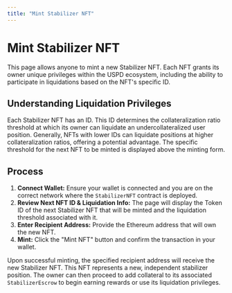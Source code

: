 ```yaml
---
title: "Mint Stabilizer NFT"
---
```



# Mint Stabilizer NFT

This page allows anyone to mint a new Stabilizer NFT. Each NFT grants its owner unique privileges within the USPD ecosystem, including the ability to participate in liquidations based on the NFT's specific ID.

<MintStabilizerNFT />

## Understanding Liquidation Privileges

Each Stabilizer NFT has an ID. This ID determines the collateralization ratio threshold at which its owner can liquidate an undercollateralized user position.
Generally, NFTs with lower IDs can liquidate positions at higher collateralization ratios, offering a potential advantage. The specific threshold for the next NFT to be minted is displayed above the minting form.

## Process

1.  **Connect Wallet:** Ensure your wallet is connected and you are on the correct network where the `StabilizerNFT` contract is deployed.
2.  **Review Next NFT ID & Liquidation Info:** The page will display the Token ID of the next Stabilizer NFT that will be minted and the liquidation threshold associated with it.
3.  **Enter Recipient Address:** Provide the Ethereum address that will own the new NFT.
4.  **Mint:** Click the "Mint NFT" button and confirm the transaction in your wallet.

Upon successful minting, the specified recipient address will receive the new Stabilizer NFT. This NFT represents a new, independent stabilizer position. The owner can then proceed to add collateral to its associated `StabilizerEscrow` to begin earning rewards or use its liquidation privileges.


